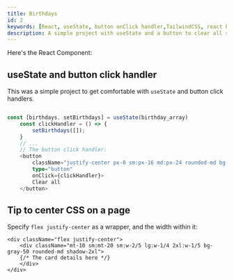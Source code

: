 ```yaml
---
title: Birthdays
id: 2
keywords: [React, useState, button onClick handler,TailwindCSS, react hooks]
description: A simple project with useState and a button to clear all state
---
```

Here's the React Component:

<div className="min-h-screen bg-pink-400">
    <AllBirthdaysWrapper/>
</div>


## useState and button click handler 

This was a simple project to get comfortable with `useState` and button click handlers.

```typescript

const [birthdays, setBirthdays] = useState(birthday_array)
    const clickHandler = () => {
        setBirthdays([]);
    }
    // ...
    // The button click handler:
    <button
        className="justify-center px-8 sm:px-16 md:px-24 rounded-md bg-pink-400 text-white py-2 focus:outline-none border border-transparent"
        type="button"
        onClick={clickHandler}>
        Clear all
    </button>
```


## Tip to center CSS on a page

Specify `flex justify-center` as a wrapper, and the width within it:

```tsx
<div className="flex justify-center">
    <div className="mt-10 sm:mt-20 sm:w-2/5 lg:w-1/4 2xl:w-1/5 bg-gray-50 rounded-md shadow-2xl">
    {/* The card details here */}
    </div>
</div>
```            